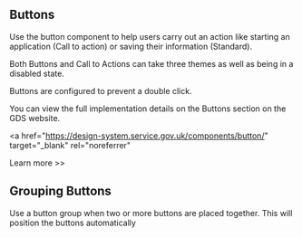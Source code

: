 
<Meta title="Components/Buttons/Information" />

<h2>Buttons</h2>

<p>
  Use the button component to help users carry out an action like starting an
  application (Call to action) or saving their information (Standard).
</p>

<p>
  Both Buttons and Call to Actions can take three themes as well as being in a
  disabled state.
</p>

<p>Buttons are configured to prevent a double click.</p>

<p>
  You can view the full implementation details on the Buttons section on the GDS
  website.
</p>

<a
  href="https://design-system.service.gov.uk/components/button/"
  target="_blank"
  rel="noreferrer"
>
  Learn more >>
</a>

<h2>Grouping Buttons</h2>

<p>
  Use a button group when two or more buttons are placed together. This will
  position the buttons automatically
</p>
